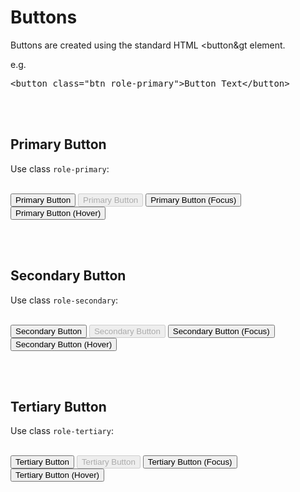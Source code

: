 
<style>{``}</style>

<Meta title="Styling/Buttons" />

# Buttons

Buttons are created using the standard HTML &lt;button&gt element.

e.g.

<pre>&lt;button class="btn role-primary"&gt;Button Text&lt;/button&gt;</pre>

<br/><br/>

## Primary Button

Use class `role-primary`:

<br/>
<button className="btn role-primary">Primary Button</button>
<button className="btn role-primary" disabled>Primary Button</button>
<button className="btn role-primary focused">Primary Button (Focus)</button>
<button className="btn role-primary _hover">Primary Button (Hover)</button>

<br/><br/>

## Secondary Button

Use class `role-secondary`:

<br/>
<button className="btn role-secondary">Secondary Button</button>
<button className="btn role-secondary" disabled>Secondary Button</button>
<button className="btn role-secondary focused">Secondary Button (Focus)</button>
<button className="btn role-secondary _hover">Secondary Button (Hover)</button>

<br/><br/>



## Tertiary Button

Use class `role-tertiary`:

<br/>
<button className="btn role-tertiary">Tertiary Button</button>
<button className="btn role-tertiary" disabled>Tertiary Button</button>
<button className="btn role-tertiary focused">Tertiary Button (Focus)</button>
<button className="btn role-tertiary _hover">Tertiary Button (Hover)</button>

<br/><br/>


